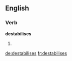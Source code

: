 
==English==

===Verb===
'''destabilises'''

# {{en-third-person singular of|destabilise}}

[[de:destabilises]]
[[fr:destabilises]]